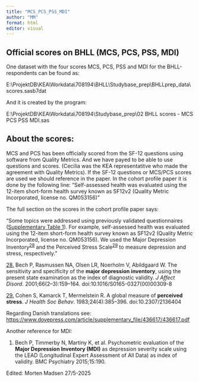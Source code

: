 ```yaml
---
title: "MCS_PCS_PSS_MDI"
author: "MM"
format: html
editor: visual
---
```


## Official scores on BHLL (MCS, PCS, PSS, MDI)

One dataset with the four scores MCS, PCS, PSS and MDI for the BHLL-respondents can be found as:

E:\\ProjektDB\\KEA\\Workdata\\708194\\BHLL\\Studybase_prep\\BHLLprep_data\\scores.sasb7dat

And it is created by the program:

E:\\ProjektDB\\KEA\\Workdata\\708194\\Studybase_prep\\02 BHLL scores - MCS PCS PSS MDI.sas

## About the scores:

MCS and PCS has been officially scored from the SF-12 questions using software from Quality Metrics. And we have payed to be able to use questions and scores. (Cecilia was the KEA representatitve who made the agreement with Quality Metrics). If the SF-12 questions or MCS/PCS scores are used we should reference in the paper. In the cohort profile paper it is done by the following line: "Self-assessed health was evaluated using the 12-item short-form health survey known as SF12v2 (Quality Metric Incorporated, license no. QM053156)"

The full section on the scores in the cohort profile paper says:

"Some topics were addressed using previously validated questionnaires ([[Supplementary Table 1]{.underline}](https://www.dovepress.com/get_supplementary_file.php?f=436617.pdf)). For example, self-assessed health was evaluated using the 12-item
short-form health survey known as SF12v2 (Quality Metric Incorporated, license no. QM053156). We used the Major Depression Inventory^[28](https://www.dovepress.com/cohort-profile-better-health-in-late-life-peer-reviewed-fulltext-article-CLEP#cit0028)^ and the Perceived Stress Scale^[29](https://www.dovepress.com/cohort-profile-better-health-in-late-life-peer-reviewed-fulltext-article-CLEP#cit0029)^ to measure depression and stress, respectively."

[28.](https://www.dovepress.com/cohort-profile-better-health-in-late-life-peer-reviewed-fulltext-article-CLEP#ref-cit0028) Bech P, Rasmussen NA, Olsen LR, Noerholm V, Abildgaard W. The sensitivity and specificity of the **major depression inventory**, using the present state examination as the index of diagnostic validity. *J Affect Disord*. 2001;66(2–3):159–164. doi:10.1016/S0165-0327(00)00309-8

[29.](https://www.dovepress.com/cohort-profile-better-health-in-late-life-peer-reviewed-fulltext-article-CLEP#ref-cit0029) Cohen S, Kamarck T, Mermelstein R. A global measure of **perceived stress**. *J Health Soc Behav*. 1983;24(4):385–396. doi:10.2307/2136404

Regarding Danish translations see: <https://www.dovepress.com/article/supplementary_file/436617/436617.pdf>

Another reference for MDI:

1.   Bech P, Timmerby N, Martiny K, et al. Psychometric evaluation of the **Major Depression Inventory (MDI)** as depression severity scale using the LEAD (Longitudinal Expert Assessment of All Data) as index of validity. BMC Psychiatry 2015;15:190.

Edited: Morten Madsen 27/5-2025
